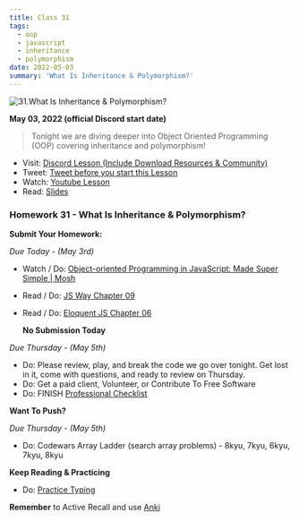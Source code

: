 ```yaml
---
title: Class 31
tags:
  - oop
  - javascript
  - inheritance
  - polymorphism
date: 2022-05-03
summary: 'What Is Inheritance & Polymorphism?'
---
```


![31.What Is Inheritance & Polymorphism?](https://cdn.hashnode.com/res/hashnode/image/upload/v1676664760157/RbpSEIOmt.png?auto=compress)

**May 03, 2022 (official Discord start date)**

> Tonight we are diving deeper into Object Oriented Programming (OOP) covering inheritance and polymorphism!

- Visit: [Discord Lesson (Include Download Resources & Community)](https://discord.com/channels/735923219315425401/738891289071714388/971162583497318409)
- Tweet: [Tweet before you start this Lesson](https://twitter.com/leonnoel/status/1521603078406897664)
- Watch: [Youtube Lesson](https://youtu.be/PD-dx92RJtg)
- Read: [Slides](https://slides.com/leonnoel/100devs2-javascript-oop-part-2)

### Homework 31 - What Is Inheritance & Polymorphism?

**Submit Your Homework:**

_Due Today - (May 3rd)_

- Watch / Do: [Object-oriented Programming in JavaScript: Made Super Simple | Mosh](https://youtu.be/PFmuCDHHpwk)
- Read / Do: [JS Way Chapter 09](https://github.com/thejsway/thejsway/blob/master/manuscript/chapter09.md)
- Read / Do: [Eloquent JS Chapter 06](https://eloquentjavascript.net/06_object.html)

  **No Submission Today**

_Due Thursday - (May 5th)_

- Do: Please review, play, and break the code we go over tonight. Get lost in it, come with questions, and ready to review on Thursday.
- Do: Get a paid client, Volunteer, or Contribute To Free Software
- Do: FINISH [Professional Checklist](https://docs.google.com/document/d/1L2vTX3qvLhoGHeG5cVD2ljCfRGr1uJ_Gf-hNZj9KzTg)

**Want To Push?**

_Due Thursday - (May 5th)_

- Do: Codewars Array Ladder (search array problems) - 8kyu, 7kyu, 6kyu, 7kyu, 8kyu

**Keep Reading & Practicing**

- Do: [Practice Typing](https://www.keybr.com/)

**Remember** to Active Recall and use [Anki](https://apps.ankiweb.net/)
